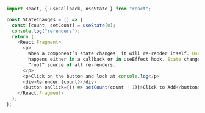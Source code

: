 ```Typescript
import React, { useCallback, useState } from "react";

const StateChanges = () => {
  const [count, setCount] = useState(0);
  console.log("rerenders");
  return (
    <React.Fragment>
      <p>
        When a component’s state changes, it will re-render itself. Usually, it
        happens either in a callback or in useEffect hook. State changes are the
        “root” source of all re-renders.
      </p>
      <p>Click on the button and look at console.log</p>
      <div>Rerender {count}</div>
      <button onClick={() => setCount(count + 1)}>Click to Add</button>
    </React.Fragment>
  );
};
```
